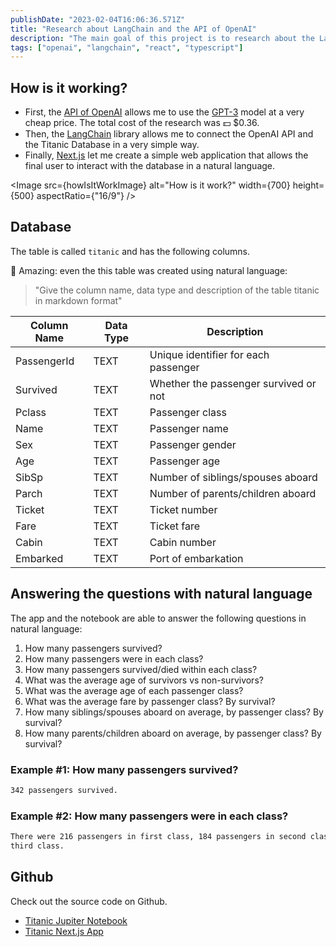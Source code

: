 ```yaml
---
publishDate: "2023-02-04T16:06:36.571Z"
title: "Research about LangChain and the API of OpenAI"
description: "The main goal of this project is to research about the LangChain library and the API of OpenAI using the Titanic SQLite database."
tags: ["openai", "langchain", "react", "typescript"]
---
```



## How is it working?

- First, the [API of OpenAI](https://openai.com/blog/openai-api) allows me to use the [GPT-3](https://openai.com/blog/gpt-3-apps/) model at a very cheap price.
  The total cost of the research was 💵 $0.36.
- Then, the [LangChain](https://python.langchain.com/) library allows me to connect the OpenAI API and the Titanic Database in a very simple way.
- Finally, [Next.js](https://nextjs.org/) let me create a simple web application that allows the final user to interact with the database in a natural language.

<Image src={howIsItWorkImage} alt="How is it work?" width={700} height={500} aspectRatio={"16/9"} />

## Database

The table is called `titanic` and has the following columns.

🥳 Amazing: even the this table was created using natural language:

> "Give the column name, data type and description of the table titanic in markdown format"

| Column Name | Data Type | Description                           |
| ----------- | --------- | ------------------------------------- |
| PassengerId | TEXT      | Unique identifier for each passenger  |
| Survived    | TEXT      | Whether the passenger survived or not |
| Pclass      | TEXT      | Passenger class                       |
| Name        | TEXT      | Passenger name                        |
| Sex         | TEXT      | Passenger gender                      |
| Age         | TEXT      | Passenger age                         |
| SibSp       | TEXT      | Number of siblings/spouses aboard     |
| Parch       | TEXT      | Number of parents/children aboard     |
| Ticket      | TEXT      | Ticket number                         |
| Fare        | TEXT      | Ticket fare                           |
| Cabin       | TEXT      | Cabin number                          |
| Embarked    | TEXT      | Port of embarkation                   |

## Answering the questions with natural language

The app and the notebook are able to answer the following questions in natural language:

1. How many passengers survived?
2. How many passengers were in each class?
3. How many passengers survived/died within each class?
4. What was the average age of survivors vs non-survivors?
5. What was the average age of each passenger class?
6. What was the average fare by passenger class? By survival?
7. How many siblings/spouses aboard on average, by passenger class? By survival?
8. How many parents/children aboard on average, by passenger class? By survival?

### Example #1: How many passengers survived?

```html
342 passengers survived.
```

### Example #2: How many passengers were in each class?

```html
There were 216 passengers in first class, 184 passengers in second class, and 491 passengers in
third class.
```

## Github

Check out the source code on Github.

- [Titanic Jupiter Notebook](https://github.com/brunogarcia/langchain-titanic-sqlite)
- [Titanic Next.js App](https://github.com/brunogarcia/nextjs-langchain-titanic-sqlite)
